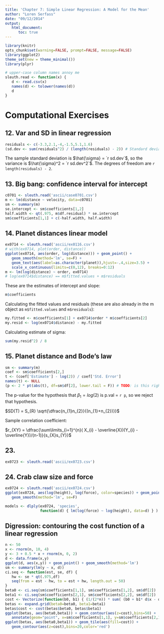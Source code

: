 ```yaml
---
title: 'Chapter 7: Simple Linear Regression: A Model for the Mean'
author: "Loren Serfass"
date: "09/12/2014"
output:
   html_document:
      toc: true
---
```


```r
library(knitr)
opts_chunk$set(warning=FALSE, prompt=FALSE, message=FALSE)
library(ggplot2)
theme_set(new = theme_minimal())
library(plyr)
```

```r
# upper-case column names annoy me
sleuth.read <- function(x) {
   d <- read.csv(x)
   names(d) <- tolower(names(d))
   d
}
```

# Computational Exercises

## 12. Var and SD in linear regression

```r
residuals <- c(-3.3,2.1,-4,-1.5,5.1,1.6)
(sd.dev <- sum(residuals^2) / (length(residuals) - 2)) # Standard deviation.
```

The sample standard deviation is $\hat{\sigma} = `r sd.dev`$, so the variance is
$\hat{\sigma}^2 = `r sd.dev^2`$.  The degrees of freedom are `r length(residuals) - 2`.

## 13. Big bang: confidence interval for intercept

```r
c0701 <- sleuth.read('ascii/case0701.csv')
m <- lm(distance ~ velocity, data=c0701)
sm <- summary(m)
se.intercept <- sm$coefficients[1,2]
half.width <- qt(.975, m$df.residual) * se.intercept
sm$coefficients[1,1] + c(-half.width, half.width)
```

## 14. Planet distances linear model

```r
ex0714 <- sleuth.read('ascii/ex0116.csv')
# with(ex0714, plot(order, distance))
ggplot(ex0714, aes(order, log(distance))) + geom_point() +
   geom_smooth(method='lm', se=F) +
   geom_text(aes(label=as.character(planet)),hjust=-.4,size=3.5) +
   scale_x_continuous(limits=c(0,12), breaks=0:12)
m <- lm(log(distance) ~ order, ex0714)
# log(ex0714$distance) == m$fitted.values + m$residuals
```

These are the estimates of intercept and slope:

```r
m$coefficients
```

Calculating the fitted values and residuals (these are also already
in the m object as `m$fitted.values` and `m$residuals`):

```r
my.fitted <- m$coefficients[1] + ex0714$order * m$coefficients[2]
my.resid <- log(ex0714$distance) - my.fitted
```

Calculating estimate of sigma:

```r
sum(my.resid^2) / 8
```

## 15. Planet distance and Bode's law

```r
sm <- summary(m)
coef <- sm$coefficients[2,]
t <- (coef['Estimate'] - log(2)) / coef['Std. Error']
names(t) <- NULL
(p <- 2 * pt(abs(t), df=sm$df[2], lower.tail = F)) # TODO: is this right??
```

The p-value for the hypothesis that $\beta_{1} = log(2)$ is p.val = `r p`, so we reject
that hypothesis.


$SD(T) = S_{R} \sqrt{\dfrac{n_{1}n_{2}}{(n_{1}+n_{2})}}$

Sample correlation coefficient:

$r_{XY} = \dfrac{\sum\limits_{i=1}^{n}(   X_{i} - \overline{X})(Y_{i} - \overline{Y})/(n-1)}{s_{X}s_{Y}}$

## 23.

```r
ex0723 <- sleuth.read('ascii/ex0723.csv')

```

## 24. Crab claw size and force

```r
ex0724 <- sleuth.read('ascii/ex0724.csv')
ggplot(ex0724, aes(log(height), log(force), color=species)) + geom_point() +
   geom_smooth(method='lm', se=F)
```

```r
models <- dlply(ex0724, 'species',
                function(d) { lm(log(force) ~ log(height), data=d) } )
```

## Digression: contouring the cost function of a linear regression

```r
n <- 50
x <- rnorm(n, 10, 4)
y <- 3 + 0.5 * x + rnorm(n, 0, 2)
d <- data.frame(x,y)
ggplot(d, aes(x,y)) + geom_point() + geom_smooth(method='lm')
sm <- summary(lm(y ~ x, d))
ci.seq <- function(est, se, df) {
   hw <- se * qt(.975,df)
   seq(from = est - hw, to = est + hw, length.out = 50)
}
beta0 <- ci.seq(sm$coefficients[1,1], sm$coefficients[1,2], sm$df[2])
beta1 <- ci.seq(sm$coefficients[2,1], sm$coefficients[2,2], sm$df[2])
cost <- Vectorize(function(b0, b1) { (1/(2*n)) * sum( (b0 + b1* d$x - d$y)^2 ) })
betas <- expand.grid(beta0=beta0, beta1=beta1)
betas$cost <- cost(betas$beta0, betas$beta1)
ggplot(betas, aes(beta0,beta1)) + geom_contour(aes(z=cost),bins=50) +
   annotate(geom="point", x=sm$coefficients[1,1], y=sm$coefficients[2,1])
ggplot(betas, aes(beta0,beta1)) + geom_tile(aes(fill=cost)) +
   geom_contour(aes(z=cost),bins=20,color='red')
```

